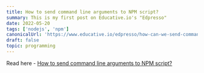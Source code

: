 ```yaml
---
title: How to send command line arguments to NPM script?
summary: This is my first post on Educative.io's "Edpresso"
date: 2022-05-20
tags: ['nodejs', 'npm']
canonicalUrl: 'https://www.educative.io/edpresso/how-can-we-send-command-line-arguments-to-an-npm-script'
draft: false
topic: programming
---
```


Read here - [How to send command line arguments to NPM script?](https://www.educative.io/edpresso/how-can-we-send-command-line-arguments-to-an-npm-script)
